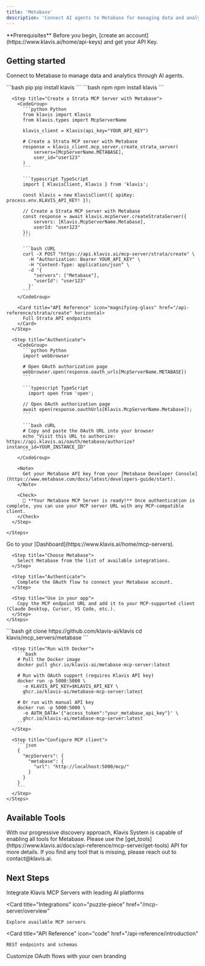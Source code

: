 ```yaml
---
title: 'Metabase'
description: 'Connect AI agents to Metabase for managing data and analytics'
---
```


<Info>
  **Prerequisites**
  Before you begin, [create an account](https://www.klavis.ai/home/api-keys) and get your API Key.
</Info>

## Getting started

Connect to Metabase to manage data and analytics through AI agents.

<Tabs>
  <Tab title="API">
    <Steps>
      <Step title="Install the SDKs (optional)">
        <CodeGroup>
          ```bash pip
          pip install klavis
          ```
          ```bash npm
          npm install klavis
          ```
        </CodeGroup>
      </Step>
      
      <Step title="Create a Strata MCP Server with Metabase">
        <CodeGroup>
          ```python Python
          from klavis import Klavis
          from klavis.types import McpServerName
          
          klavis_client = Klavis(api_key="YOUR_API_KEY")

          # Create a Strata MCP server with Metabase
          response = klavis_client.mcp_server.create_strata_server(
              servers=[McpServerName.METABASE],
              user_id="user123"
          )
          ```
          
          ```typescript TypeScript
          import { KlavisClient, Klavis } from 'klavis';
          
          const klavis = new KlavisClient({ apiKey: process.env.KLAVIS_API_KEY! });
          
          // Create a Strata MCP server with Metabase
          const response = await klavis.mcpServer.createStrataServer({
              servers: [Klavis.McpServerName.Metabase],
              userId: "user123"
          });
          ```
          
          ```bash cURL
          curl -X POST "https://api.klavis.ai/mcp-server/strata/create" \
            -H "Authorization: Bearer YOUR_API_KEY" \
            -H "Content-Type: application/json" \
            -d '{
              "servers": ["Metabase"],
              "userId": "user123"
            }'
          ```
        </CodeGroup>

        <Card title="API Reference" icon="magnifying-glass" href="/api-reference/strata/create" horizontal>
          Full Strata API endpoints
        </Card>
      </Step>
      
      <Step title="Authenticate">
        <CodeGroup>
          ```python Python
          import webbrowser
          
          # Open OAuth authorization page
          webbrowser.open(response.oauth_urls[McpServerName.METABASE])
          ```
          
          ```typescript TypeScript
            import open from 'open';
          
          // Open OAuth authorization page
          await open(response.oauthUrls[Klavis.McpServerName.Metabase]);
          ```
          
          ```bash cURL
          # Copy and paste the OAuth URL into your browser
          echo "Visit this URL to authorize: https://api.klavis.ai/oauth/metabase/authorize?instance_id=YOUR_INSTANCE_ID"
          ```
        </CodeGroup>
        
        <Note>
          Get your Metabase API key from your [Metabase Developer Console](https://www.metabase.com/docs/latest/developers-guide/start).
        </Note>
        
        <Check>
          🎉 **Your Metabase MCP Server is ready!** Once authentication is complete, you can use your MCP server URL with any MCP-compatible client.
        </Check>
      </Step>
      
    </Steps>
  </Tab>
  
  <Tab title="UI">
    <Steps>
      <Step title="Open Dashboard">
        Go to your [Dashboard](https://www.klavis.ai/home/mcp-servers).
      </Step>
      
      <Step title="Choose Metabase">
        Select Metabase from the list of available integrations.
      </Step>
      
      <Step title="Authenticate">
        Complete the OAuth flow to connect your Metabase account.
      </Step>
      
      <Step title="Use in your app">
        Copy the MCP endpoint URL and add it to your MCP-supported client (Claude Desktop, Cursor, VS Code, etc.).
      </Step>
    </Steps>
  </Tab>
  
  <Tab title="Open Source">
    <Steps>
      <Step title="Clone repository (for developers to build from source)">
        ```bash
        git clone https://github.com/klavis-ai/klavis
        cd klavis/mcp_servers/metabase
        ```
      </Step>
      
      <Step title="Run with Docker">
        ```bash
        # Pull the Docker image
        docker pull ghcr.io/klavis-ai/metabase-mcp-server:latest
        
        # Run with OAuth support (requires Klavis API key)
        docker run -p 5000:5000 \
          -e KLAVIS_API_KEY=$KLAVIS_API_KEY \
          ghcr.io/klavis-ai/metabase-mcp-server:latest
        
        # Or run with manual API key
        docker run -p 5000:5000 \
          -e AUTH_DATA='{"access_token":"your_metabase_api_key"}' \
          ghcr.io/klavis-ai/metabase-mcp-server:latest
        ```
      </Step>
      
      <Step title="Configure MCP client">
        ```json
        {
          "mcpServers": {
            "metabase": {
              "url": "http://localhost:5000/mcp/"
            }
          }
        }
        ```
      </Step>
    </Steps>
  </Tab>
</Tabs>

## Available Tools

<Tip>
With our progressive discovery approach, Klavis System is capable of enabling all tools for Metabase. Please use the [get_tools](https://www.klavis.ai/docs/api-reference/mcp-server/get-tools) API for more details. If you find any tool that is missing, please reach out to contact@klavis.ai.
</Tip>

## Next Steps

<CardGroup>
  <Card
    title="AI Platform Integrations"
    icon="robot"
    href="/ai-platform-integration/overview"
  >
    Integrate Klavis MCP Servers with leading AI platforms
  </Card>
  
  <Card
    title="Integrations"
    icon="puzzle-piece"
    href="/mcp-server/overview"
  >
    Explore available MCP servers
  </Card>
  
  <Card
    title="API Reference"
    icon="code"
    href="/api-reference/introduction"
  >
    REST endpoints and schemas
  </Card>
    <Card
    title="White-label Authentication"
    icon="palette"
    href="/auth/white-label"
  >
    Customize OAuth flows with your own branding
  </Card>
</CardGroup>